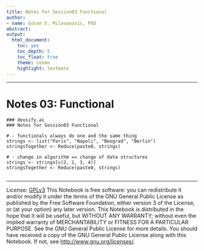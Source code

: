 ```yaml
---
title: Notes for Session03 Functional
author:
- name: Goran S. Milovanovic, PhD
abstract: 
output:
  html_document:
    toc: yes
    toc_depth: 5
    toc_float: true
    theme: cosmo
    highlight: textmate
---
```


***
# Notes 03: Functional 

```{}
### devsify.ai
### Notes for Session03 Functional

# - functionals always do one and the same thing
strings <- list("Paris", "Napoli", "Beograd", "Berlin")
stringsTogether <- Reduce(paste0, strings)

# - change in algorithm == change of data structures
strings <- strings[c(2, 1, 3, 4)]
stringsTogether <- Reduce(paste0, strings)


```

***
License: [GPLv3](http://www.gnu.org/licenses/gpl-3.0.txt)
This Notebook is free software: you can redistribute it and/or modify it under the terms of the GNU General Public License as published by the Free Software Foundation, either version 3 of the License, or (at your option) any later version.
This Notebook is distributed in the hope that it will be useful, but WITHOUT ANY WARRANTY; without even the implied warranty of MERCHANTABILITY or FITNESS FOR A PARTICULAR PURPOSE.  See the GNU General Public License for more details.
You should have received a copy of the GNU General Public License along with this Notebook. If not, see <http://www.gnu.org/licenses/>.

